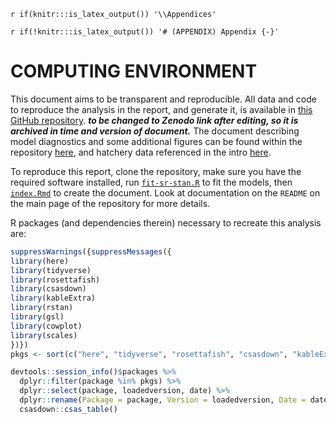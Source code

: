 `r if(knitr:::is_latex_output()) '\\Appendices'`

`r if(!knitr:::is_latex_output()) '# (APPENDIX) Appendix {-}'`

# COMPUTING ENVIRONMENT {#app:a}  

This document aims to be transparent and reproducible. 
All data and code to reproduce the analysis in the report, and generate it, is available in [this GitHub repository](https://github.com/Pacific-salmon-assess/FR-PK-ResDoc). ***to be changed to Zenodo link after editing, so it is archived in time and version of document.***
The document describing model diagnostics and some additional figures can be found within the repository [here](https://pacific-salmon-assess.github.io/FR-PK-ResDoc/Supplement-model-check.html), and hatchery data referenced in the intro [here](https://github.com/Pacific-salmon-assess/FR-PK-ResDoc/blob/main/analysis/data/raw/hatchery/Fraser%20Pink%20Releases%201955-2021.xlsx).  


To reproduce this report, clone the repository, make sure you have the required software installed, run [`fit-sr-stan.R`](https://github.com/Pacific-salmon-assess/FR-PK-ResDoc/blob/main/analysis/R/fit-sr-stan.R) to fit the models, then [`index.Rmd`](https://github.com/Pacific-salmon-assess/FR-PK-ResDoc/blob/main/index.Rmd) to create the document. 
Look at documentation on the `README` on the main page of the repository for more details.  

R packages (and dependencies therein) necessary to recreate this analysis are: 
```r
suppressWarnings({suppressMessages({
library(here)
library(tidyverse)
library(rosettafish)
library(csasdown)
library(kableExtra)
library(rstan)
library(gsl)
library(cowplot)
library(scales)
})})
pkgs <- sort(c("here", "tidyverse", "rosettafish", "csasdown", "kableExtra", "rstan", "gsl", "cowplot", "scales"))

devtools::session_info()$packages %>%
  dplyr::filter(package %in% pkgs) %>%
  dplyr::select(package, loadedversion, date) %>%
  dplyr::rename(Package = package, Version = loadedversion, Date = date) %>%
  csasdown::csas_table()
```
